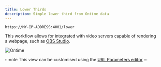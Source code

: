 ```yaml
---
title: Lower Thirds
description: Simple lower third from Ontime data
---
```


```bash title="Lower thirds"
https://MY-IP-ADDRESS:4001/lower           
```

This workflow allows for integrated with video servers capable of rendering a webpage, such as [OBS Studio](/features/lower-thirds-in-obs).

![Ontime](../../../assets/screenshots/views/lower-thirds.png)

:::note
This view can be customised using the [URL Parameters editor](/features/configuring-views)
:::
